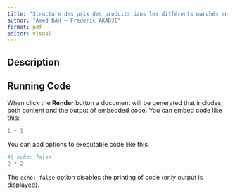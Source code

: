 ```yaml
---
title: "Structure des prix des produits dans les différents marchés en Côte d'Ivoire"
author: "Amed BAH ~ Frederic AKADJE"
format: pdf
editor: visual
---
```


## Description

## Running Code

When click the **Render** button a document will be generated that includes both content and the output of embedded code. You can embed code like this:

```r
1 + 1
```

You can add options to executable code like this

```r
#| echo: false
2 * 2
```

The `echo: false` option disables the printing of code (only output is displayed).
